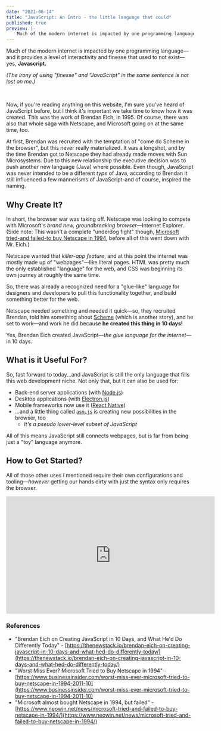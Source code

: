```yaml
---
date: "2021-06-14"
title: "JavaScript: An Intro - the little language that could"
published: true
preview: |-
    Much of the modern internet is impacted by one programming language—and it provides a level of interactivity and finesse that used to not exist—yes, Javascript.
---
```


Much of the modern internet is impacted by one programming language—and it provides a level of interactivity and finesse that used to not exist—yes, **Javascript.**

_(The irony of using "finesse" and "JavaScript" in the same sentence is not lost on me.)_

<br />

Now, if you're reading anything on this website, I'm sure you've heard of JavaScript before, but I think it's important we take time to know how it was created. This was the work of Brendan Eich, in 1995. Of course, there was also that whole saga with Netscape, and Microsoft going on at the same time, too.

At first, Brendan was recruited with the temptation of "come do Scheme in the browser", but this never really materialized. It was a longshot, and by the time Brendan got to Netscape they had already made moves with Sun Microsystems. Due to this new relationship the executive decision was to push another new language (Java) where possible. Even though, JavaScript was never intended to be a different _type_ of Java, according to Brendan it still influenced a few mannerisms of JavaScript-and of course, inspired the naming.

## Why Create It?

In short, the browser war was taking off. Netscape was looking to compete with Microsoft's _brand new, groundbreaking browser_—Internet Explorer. (Side note: This wasn't a complete "underdog fight" though, [Microsoft tried-and failed-to buy Netscape in 1994](https://www.neowin.net/news/microsoft-tried-and-failed-to-buy-netscape-in-1994/), before all of this went down with Mr. Eich.)

Netscape wanted that *killer-app feature*, and at this point the internet was mostly made up of "webpages"—like literal pages. HTML was pretty much the only established "language" for the web, and CSS was beginning its own journey at roughly the same time.

So, there was already a recognized need for a "glue-like" language for designers and developers to pull this functionality together, and build something better for the web.

Netscape needed something and needed it quick—so, they recruited Brendan, told him something about  [Scheme](https://en.wikipedia.org/wiki/Scheme_(programming_language)) (which is another story), and he set to work—and work he did because **he created this thing in 10 days!**

Yes, Brendan Eich created JavaScript—_the glue language for the internet_—in 10 days.

## What is it Useful For?

So, fast forward to today...and JavaScript is still the only language that fills this web development niche. Not only that, but it can also be used for:

- Back-end server applications (with [Node.js](https://nodejs.org/en/))
- Desktop applications (with [Electron.js](https://www.electronjs.org/))
- Mobile frameworks now use it ([React Native](https://reactnative.dev/))
- ...and a little thing called [`asm.js`](http://asmjs.org/) is creating new possibilities in the browser, too
    - _It's a pseudo lower-level subset of JavaScript_

All of this means JavaScript still connects webpages, but is far from being just a "toy" language anymore.

## How to Get Started?

All of those other uses I mentioned require their own configurations and tooling—_however_ getting our hands dirty with just the syntax only requires the browser.


<iframe width="560" height="315" src="https://www.youtube.com/embed/7U-Ijusoyvw" title="YouTube video player" frameborder="0" allow="accelerometer; autoplay; clipboard-write; encrypted-media; gyroscope; picture-in-picture" allowfullscreen></iframe>

### References

- "Brendan Eich on Creating JavaScript in 10 Days, and What He'd Do Differently Today" - [https://thenewstack.io/brendan-eich-on-creating-javascript-in-10-days-and-what-hed-do-differently-today/](https://thenewstack.io/brendan-eich-on-creating-javascript-in-10-days-and-what-hed-do-differently-today/)
- "Worst Miss Ever? Microsoft Tried to Buy Netscape in 1994" - [https://www.businessinsider.com/worst-miss-ever-microsoft-tried-to-buy-netscape-in-1994-2011-10](https://www.businessinsider.com/worst-miss-ever-microsoft-tried-to-buy-netscape-in-1994-2011-10)
- "Microsoft almost bought Netscape in 1994, but failed" - [https://www.neowin.net/news/microsoft-tried-and-failed-to-buy-netscape-in-1994/](https://www.neowin.net/news/microsoft-tried-and-failed-to-buy-netscape-in-1994/)
